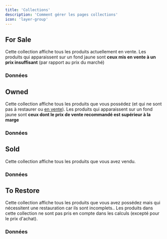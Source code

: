 ```yaml
---
title: 'Collections'
description: 'Comment gérer les pages collections'
icon: 'layer-group'
---
```


## <Icon icon="bag-shopping" iconType="regular" color="000000" size={24}/> For Sale
Cette collection affiche tous les produits actuellement en vente.
<Info>Les produits qui apparaissent sur un fond jaune sont **ceux mis en vente à un prix insuffisant** (par rapport au prix du marché)</Info>

### Données
<AccordionGroup>
<PurchasePrice />
<MarketPrice />
<SellingPrice />
<MarginPrice />
<ForSalePrice />
<Profit />
</AccordionGroup>

## <Icon icon="box" iconType="regular" color="000000" size={24}/> Owned
Cette collection affiche tous les produits que vous possédez (et qui ne sont pas à restaurer ou [en vente](#for-sale)).
<Info>Les produits qui apparaissent sur un fond jaune sont **ceux dont le prix de vente recommandé est supérieur à la marge**</Info>

### Données
<AccordionGroup>
<PurchasePrice />
<MarketPrice />
<SellingPrice />
<MarginPrice />
<Profit />
<YieldRate />
</AccordionGroup>

## <Icon icon="money-bills-simple" iconType="regular" color="000000" size={24}/> Sold
Cette collection affiche tous les produits que vous avez vendu.

### Données
<AccordionGroup>
<PurchasePrice />
<MarketPrice />
<SoldPrice />
<Profit />
<YieldRate />
<SoldOn />
</AccordionGroup>

## <Icon icon="hammer" iconType="regular" color="000000" size={24}/> To Restore
Cette collection affiche tous les produits que vous avez possédez mais qui nécessitent une restauration car ils sont incomplets..
<Info>Les produits dans cette collection ne sont pas pris en compte dans les calculs (excepté pour le prix d'achat).</Info>


### Données
<AccordionGroup>
<PurchasePrice />
<MarketPrice />
<SellingPrice />
<Profit />
<YieldRate />
</AccordionGroup>